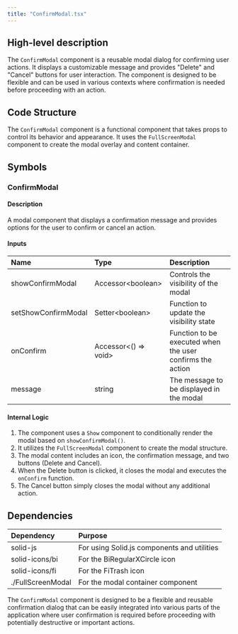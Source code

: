 ```yaml
---
title: "ConfirmModal.tsx"
---
```


## High-level description
The `ConfirmModal` component is a reusable modal dialog for confirming user actions. It displays a customizable message and provides "Delete" and "Cancel" buttons for user interaction. The component is designed to be flexible and can be used in various contexts where confirmation is needed before proceeding with an action.

## Code Structure
The `ConfirmModal` component is a functional component that takes props to control its behavior and appearance. It uses the `FullScreenModal` component to create the modal overlay and content container.

## Symbols

### ConfirmModal
#### Description
A modal component that displays a confirmation message and provides options for the user to confirm or cancel an action.

#### Inputs
| Name | Type | Description |
|:-----|:-----|:------------|
| showConfirmModal | Accessor&lt;boolean&gt; | Controls the visibility of the modal |
| setShowConfirmModal | Setter&lt;boolean&gt; | Function to update the visibility state |
| onConfirm | Accessor&lt;() =&gt; void&gt; | Function to be executed when the user confirms the action |
| message | string | The message to be displayed in the modal |

#### Internal Logic
1. The component uses a `Show` component to conditionally render the modal based on `showConfirmModal()`.
2. It utilizes the `FullScreenModal` component to create the modal structure.
3. The modal content includes an icon, the confirmation message, and two buttons (Delete and Cancel).
4. When the Delete button is clicked, it closes the modal and executes the `onConfirm` function.
5. The Cancel button simply closes the modal without any additional action.

## Dependencies
| Dependency | Purpose |
|:-----------|:--------|
| solid-js | For using Solid.js components and utilities |
| solid-icons/bi | For the BiRegularXCircle icon |
| solid-icons/fi | For the FiTrash icon |
| ./FullScreenModal | For the modal container component |

The `ConfirmModal` component is designed to be a flexible and reusable confirmation dialog that can be easily integrated into various parts of the application where user confirmation is required before proceeding with potentially destructive or important actions.